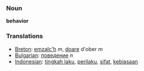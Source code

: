 === Noun ===

'''behavior'''

=== Translations ===
*[[Breton]]: [[emzalc'h]] ''m'', [[doare]] d'ober ''m''
*[[Bulgarian]]: [[поведение]] ''n''
*[[Indonesian]]: [[tingkah laku]], [[perilaku]], [[sifat]], [[biasa|kebiasaan]]